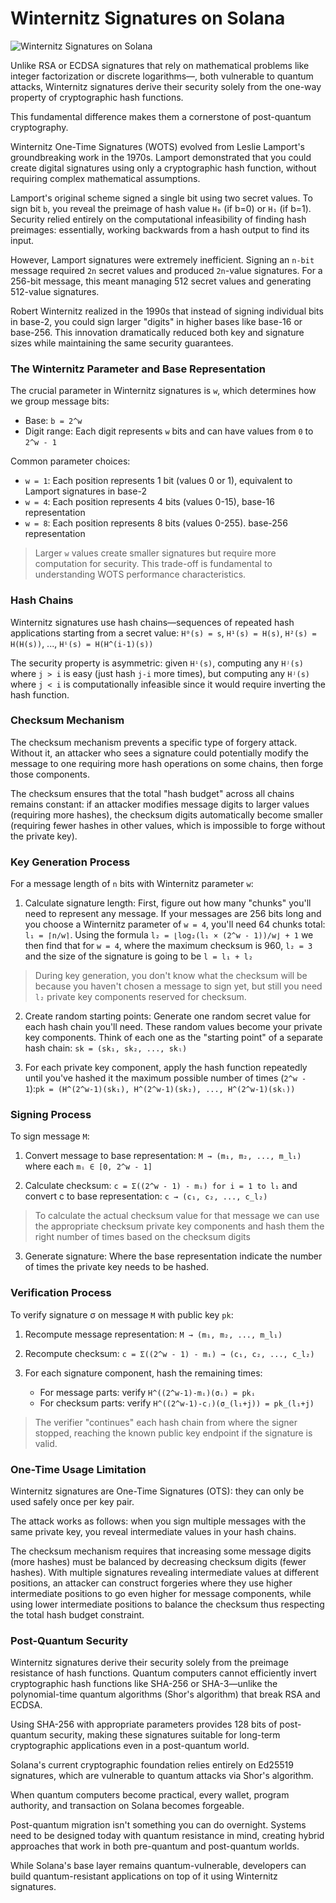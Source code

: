 
# Winternitz Signatures on Solana

![Winternitz Signatures on Solana](/graphics/course-banners/winternitz-signatures-on-solana.png)

Unlike RSA or ECDSA signatures that rely on mathematical problems like integer factorization or discrete logarithms—, both vulnerable to quantum attacks, Winternitz signatures derive their security solely from the one-way property of cryptographic hash functions.

This fundamental difference makes them a cornerstone of post-quantum cryptography.

<ArticleSection name="What is a Winternitz Signature" id="what-is-a-winternitz-signature" level="h2" />

Winternitz One-Time Signatures (WOTS) evolved from Leslie Lamport's groundbreaking work in the 1970s. Lamport demonstrated that you could create digital signatures using only a cryptographic hash function, without requiring complex mathematical assumptions.

Lamport's original scheme signed a single bit using two secret values. To sign bit `b`, you reveal the preimage of hash value `H₀` (if b=0) or `H₁` (if b=1). Security relied entirely on the computational infeasibility of finding hash preimages: essentially, working backwards from a hash output to find its input.

However, Lamport signatures were extremely inefficient. Signing an `n-bit` message required `2n` secret values and produced `2n`-value signatures. For a 256-bit message, this meant managing 512 secret values and generating 512-value signatures.

Robert Winternitz realized in the 1990s that instead of signing individual bits in base-2, you could sign larger "digits" in higher bases like base-16 or base-256. This innovation dramatically reduced both key and signature sizes while maintaining the same security guarantees.

<ArticleSection name="Mathematical Foundations" id="mathematical-foundations" level="h2" />

### The Winternitz Parameter and Base Representation

The crucial parameter in Winternitz signatures is `w`, which determines how we group message bits:
- Base: `b = 2^w`
- Digit range: Each digit represents `w` bits and can have values from `0` to `2^w - 1`

Common parameter choices:
- `w = 1`: Each position represents 1 bit (values 0 or 1), equivalent to Lamport signatures in base-2
- `w = 4`: Each position represents 4 bits (values 0-15), base-16 representation  
- `w = 8`: Each position represents 8 bits (values 0-255). base-256 representation

> Larger `w` values create smaller signatures but require more computation for security. This trade-off is fundamental to understanding WOTS performance characteristics.

### Hash Chains

Winternitz signatures use hash chains—sequences of repeated hash applications starting from a secret value: `H⁰(s) = s`, `H¹(s) = H(s)`, `H²(s) = H(H(s))`, ..., `Hⁱ(s) = H(H^(i-1)(s))`

The security property is asymmetric: given `Hⁱ(s)`, computing any `Hʲ(s)` where `j > i` is easy (just hash `j-i` more times), but computing any `Hʲ(s)` where `j < i` is computationally infeasible since it would require inverting the hash function.

### Checksum Mechanism

The checksum mechanism prevents a specific type of forgery attack. Without it, an attacker who sees a signature could potentially modify the message to one requiring more hash operations on some chains, then forge those components.

The checksum ensures that the total "hash budget" across all chains remains constant: if an attacker modifies message digits to larger values (requiring more hashes), the checksum digits automatically become smaller (requiring fewer hashes in other values, which is impossible to forge without the private key).

### Key Generation Process

For a message length of `n` bits with Winternitz parameter `w`:

1. Calculate signature length: First, figure out how many "chunks" you'll need to represent any message. If your messages are 256 bits long and you choose a Winternitz parameter of `w = 4`, you'll need 64 chunks total: `l₁ = ⌈n/w⌉`. Using the formula `l₂ = ⌊log₂(l₁ × (2^w - 1))/w⌋ + 1` we then find that for `w = 4`, where the maximum checksum is 960, `l₂ = 3` and the size of the signature is going to be `l = l₁ + l₂`

> During key generation, you don't know what the checksum will be because you haven't chosen a message to sign yet, but still you need `l₂` private key components reserved for checksum.

2. Create random starting points: Generate one random secret value for each hash chain you'll need. These random values become your private key components. Think of each one as the "starting point" of a separate hash chain: `sk = (sk₁, sk₂, ..., skₗ)`

3.  For each private key component, apply the hash function repeatedly until you've hashed it the maximum possible number of times (`2^w - 1`):`pk = (H^(2^w-1)(sk₁), H^(2^w-1)(sk₂), ..., H^(2^w-1)(skₗ))`

### Signing Process

To sign message `M`:

1. Convert message to base representation: `M → (m₁, m₂, ..., m_l₁)` where each `mᵢ ∈ [0, 2^w - 1]`

2. Calculate checksum: `c = Σ((2^w - 1) - mᵢ) for i = 1 to l₁` and convert c to base representation: `c → (c₁, c₂, ..., c_l₂)`

> To calculate the actual checksum value for that message we can use the appropriate checksum private key components and hash them the right number of times based on the checksum digits

3. Generate signature: Where the base representation indicate the number of times the private key needs to be hashed.

### Verification Process

To verify signature σ on message `M` with public key `pk`:

1. Recompute message representation: `M → (m₁, m₂, ..., m_l₁)`

2. Recompute checksum: `c = Σ((2^w - 1) - mᵢ) → (c₁, c₂, ..., c_l₂)`

3. For each signature component, hash the remaining times:
   - For message parts: verify `H^((2^w-1)-mᵢ)(σᵢ) = pkᵢ`
   - For checksum parts: verify `H^((2^w-1)-cⱼ)(σ_(l₁+j)) = pk_(l₁+j)`

> The verifier "continues" each hash chain from where the signer stopped, reaching the known public key endpoint if the signature is valid.

<ArticleSection name="Security" id="security" level="h2" />

### One-Time Usage Limitation

Winternitz signatures are One-Time Signatures (OTS): they can only be used safely once per key pair.

The attack works as follows: when you sign multiple messages with the same private key, you reveal intermediate values in your hash chains.

The checksum mechanism requires that increasing some message digits (more hashes) must be balanced by decreasing checksum digits (fewer hashes). With multiple signatures revealing intermediate values at different positions, an attacker can construct forgeries where they use higher intermediate positions to go even higher for message components, while using lower intermediate positions to balance the checksum thus respecting the total hash budget constraint.

### Post-Quantum Security

Winternitz signatures derive their security solely from the preimage resistance of hash functions. Quantum computers cannot efficiently invert cryptographic hash functions like SHA-256 or SHA-3—unlike the polynomial-time quantum algorithms (Shor's algorithm) that break RSA and ECDSA.

Using SHA-256 with appropriate parameters provides 128 bits of post-quantum security, making these signatures suitable for long-term cryptographic applications even in a post-quantum world.

<ArticleSection name="Winternitz Signatures on Solana" id="winternitz-on-solana" level="h2" />

Solana's current cryptographic foundation relies entirely on Ed25519 signatures, which are vulnerable to quantum attacks via Shor's algorithm. 

When quantum computers become practical, every wallet, program authority, and transaction on Solana becomes forgeable. 

Post-quantum migration isn't something you can do overnight. Systems need to be designed today with quantum resistance in mind, creating hybrid approaches that work in both pre-quantum and post-quantum worlds.

While Solana's base layer remains quantum-vulnerable, developers can build quantum-resistant applications on top of it using Winternitz signatures.
